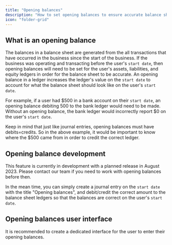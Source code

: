 ```yaml
---
title: "Opening balances"
description: "How to set opening balances to ensure accurate balance sheets."
icon: "folder-grid"
---
```


## What is an opening balance

The balances in a balance sheet are generated from the all transactions that have occurred in the business since the start of the business. If the business was operating and transacting before the user's `start date`, then opening balances will need to be set for the user's assets, liabilities, and equity ledgers in order for the balance sheet to be accurate. An opening balance in a ledger increases the ledger's value on the `start date` to account for what the balance sheet should look like on the user's `start date`.

For example, if a user had $500 in a bank account on their `start date`, an opening balance debiting 500 to the bank ledger would need to be made. Without an opening balance, the bank ledger would incorrectly report $0 on the user's `start date`.

Keep in mind that just like journal entries, opening balances must have debits=credits. So in the above example, it would be important to know where the $500 came from in order to credit the correct ledger.

## Opening balance development

This feature is currently in development with a planned release in August 2023. Please contact our team if you need to work with opening balances before then.

In the mean time, you can simply create a journal entry on the `start date` with the title "Opening balances", and debit/credit the correct amount to the balance sheet ledgers so that the balances are correct on the user's `start date`. 

## Opening balances user interface

It is recommended to create a dedicated interface for the user to enter their opening balances. 
